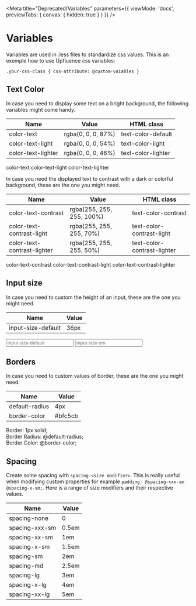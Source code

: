 
<Meta
  title="Deprecated/Variables"
  parameters={{
    viewMode: 'docs',
    previewTabs: { canvas: { hidden: true } }
  }}
/>

# Variables

Variables are used in .less files to standardize css values. This is an exemple how to use
Upfluence css variables:

`.your-css-class {
css-attribute: @custom-vaiables
}`

## Text Color

In case you need to display some text on a bright background, the following variables
might come handy.

| Name               | Value              | HTML class         |
| ------------------ | ------------------ | ------------------ |
| color-text         | rgba(0, 0, 0, 87%) | text-color-default |
| color-text-light   | rgba(0, 0, 0, 54%) | text-color-light   |
| color-text-lighter | rgba(0, 0, 0, 46%) | text-color-lighter |

<Canvas>
  <span class="text-color-default"> color-text </span>
  <span class="text-color-default-light"> color-text-light </span>
  <span class="text-color-default-lighter"> color-text-lighter </span>
</Canvas>

In case you need the displayed text to contrast with a dark or colorful background, these
are the one you might need.

| Name                        | Value                     | HTML class                  |
| --------------------------- | ------------------------- | --------------------------- |
| color-text-contrast         | rgba(255, 255, 255, 100%) | text-color-contrast         |
| color-text-contrast-light   | rgba(255, 255, 255, 70%)  | text-color-contrast-light   |
| color-text-contrast-lighter | rgba(255, 255, 255, 50%)  | text-color-contrast-lighter |

<Canvas>
  <span class="text-color-contrast dark"> color-text-contrast </span>
  <span class="text-color-contrast-light dark"> color-text-contrast-light </span>
  <span class="text-color-contrast-lighter dark"> color-text-contrast-lighter </span>
</Canvas>

## Input size

In case you need to custom the height of an input, these are the one you might need.

| Name               | Value |
| ------------------ | ----- |
| input-size-default | 36px  |

<Canvas>
  <input type="text" class="upf-input" placeholder="input-size-default" />
  <input type="text" class="input-size-sm" placeholder="input-size-sm" />
</Canvas>

## Borders

In case you need to custom values of border, these are the one you might need.

| Name           | Value   |
| -------------- | ------- |
| default-radius | 4px     |
| border-color   | #bfc5cb |

<Canvas>
  <div class="border-box">
    Border: 1px solid; <br />
    Border Radius: @default-radius; <br />
    Border Color: @border-color;
  </div>
</Canvas>

## Spacing

Create some spacing with `spacing-<size modifier>`. This is really useful when modifying custom properties for example `padding: @spacing-xxx-sm @spacing-x-sm;`.
Here is a range of size modifiers and their respective values.

| Name           | Value |
| -------------- | ----- |
| spacing-none   | 0     |
| spacing-xxx-sm | 0.5em |
| spacing-xx-sm  | 1em   |
| spacing-x-sm   | 1.5em |
| spacing-sm     | 2em   |
| spacing-md     | 2.5em |
| spacing-lg     | 3em   |
| spacing-x-lg   | 4em   |
| spacing-xx-lg  | 5em   |
